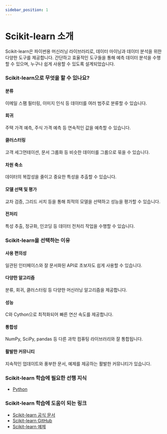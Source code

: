 ```yaml
---
sidebar_position: 1
---
```


# Scikit-learn 소개

Scikit-learn은 파이썬용 머신러닝 라이브러리로, 데이터 마이닝과 데이터 분석을 위한 다양한 도구를 제공합니다. 간단하고 효율적인 도구들을 통해 예측 데이터 분석을 수행할 수 있으며, 누구나 쉽게 사용할 수 있도록 설계되었습니다.

### Scikit-learn으로 무엇을 할 수 있나요?

#### 분류

이메일 스팸 필터링, 이미지 인식 등 데이터를 여러 범주로 분류할 수 있습니다.

#### 회귀

주택 가격 예측, 주식 가격 예측 등 연속적인 값을 예측할 수 있습니다.

#### 클러스터링

고객 세그먼테이션, 문서 그룹화 등 비슷한 데이터를 그룹으로 묶을 수 있습니다.

#### 차원 축소

데이터의 복잡성을 줄이고 중요한 특성을 추출할 수 있습니다.

#### 모델 선택 및 평가

교차 검증, 그리드 서치 등을 통해 최적의 모델을 선택하고 성능을 평가할 수 있습니다.

#### 전처리

특성 추출, 정규화, 인코딩 등 데이터 전처리 작업을 수행할 수 있습니다.

### Scikit-learn을 선택하는 이유

#### 사용 편의성

일관된 인터페이스와 잘 문서화된 API로 초보자도 쉽게 사용할 수 있습니다.

#### 다양한 알고리즘

분류, 회귀, 클러스터링 등 다양한 머신러닝 알고리즘을 제공합니다.

#### 성능

C와 Cython으로 최적화되어 빠른 연산 속도를 제공합니다.

#### 통합성

NumPy, SciPy, pandas 등 다른 과학 컴퓨팅 라이브러리와 잘 통합됩니다.

#### 활발한 커뮤니티

지속적인 업데이트와 풍부한 문서, 예제를 제공하는 활발한 커뮤니티가 있습니다.

### Scikit-learn 학습에 필요한 선행 지식

- [Python](./../python/intro.mdx)

### Scikit-learn 학습에 도움이 되는 링크

- [Scikit-learn 공식 문서](https://scikit-learn.org/stable/)
- [Scikit-learn GitHub](https://github.com/scikit-learn/scikit-learn)
- [Scikit-learn 예제](https://scikit-learn.org/stable/auto_examples/index.html)
